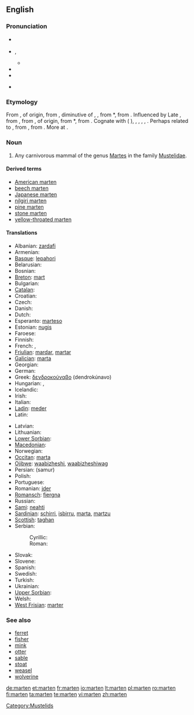 {{also|Marten|Mårten}}
==English==
{{wikipedia}}

===Pronunciation===
* {{a|UK}} {{IPA|/ˈmɑː(ɹ).tɪn/|/ˈmɑː(ɹ).tən/}}
* {{a|US}} {{IPA|/ˈmɑtən/}}, {{SAMPA|/"mAr\t@n/}}
** {{audio|En-us-marten.ogg|Audio (US)}}
* {{hyphenation|mar|ten}}
* {{rhymes|ɑː(ɹ)tɪn}}
* {{homophones|martin|Martin}} {{qualifier|in some accents}}

===Etymology===
{{rfscript|Gothic}}
From {{etyl|enm}}, of {{etyl|gmw-lge}} origin, from {{etyl|gml}} {{term|marten||marten|lang=gml}}, diminutive of {{term|mart|lang=gml}}, {{term|marte||marten|lang=gml}}, from {{etyl|osx}} *{{term||marþa|marten|lang=osx}}, from {{proto|Germanic|marþuz|marten|lang=en}}. Influenced by Late {{etyl|enm}} {{term|martren||skin or fur of the marten|lang=enm}}, from {{etyl|xno}} {{term|martrine||marten fur|lang=xno}}, from {{term|martre||marten|lang=xno}}, of {{etyl|gem}} origin, from {{etyl|frk}} *{{term||martar|marten|lang=frk}}, from {{proto|Germanic|marþraz||marþuz|marten|lang=en}}. Cognate with {{etyl|goh|-}} {{term|mardar||marten|lang=goh}} ({{etyl|de|-}} {{term|Marder|lang=de}}), {{etyl|nl|-}} {{term|marter||marten|lang=nl}}, {{etyl|ang|-}} {{term|mearþ||marten|lang=ang}}, {{etyl|non|-}} {{term|mǫrðr||marten|lang=non|sc=Latinx}}, {{etyl|osx|-}} {{term|marþrin||of a marten, made of marten fur|lang=osx}}, {{etyl|ang|-}} {{term|mierþern||made of marten fur|lang=ang}}. Perhaps related to {{etyl|got|-}} {{term|||tr=marzus|wedding|lang=got}}, from {{proto|Germanic|marþus|wedding|marþiō|bride|lang=en}}, from {{proto|Indo-European|mArtus|wedding|mArti-|bride|lang=en}}. More at {{l|en|marry}}.

===Noun===
{{en-noun}}

# Any carnivorous mammal of the genus [[Martes]] in the family [[Mustelidae]].

====Derived terms====
* [[American marten]]
* [[beech marten]]
* [[Japanese marten]]
* [[nilgiri marten]]
* [[pine marten]]
* [[stone marten]]
* [[yellow-throated marten]]

====Translations====
{{trans-top|mammal}}
* Albanian: [[zardafi]]
* Armenian: {{t+|hy|կզաքիս|tr=kzak'is}}
* [[Basque]]: [[lepahori]]
* Belarusian: {{t-|be|куніца|f|tr=kunitsa|xs=Belarusian}}
* Bosnian: {{t-|bs|kuna|f}}
* [[Breton]]: [[mart]]
* Bulgarian: {{t-|bg|бялка|f|tr=bjalka}}
* [[Catalan]]: {{t-|ca|marta|f}}
* Croatian: {{t+|hr|kuna|f}}
* Czech: {{t+|cs|kuna|f}}
* Danish: {{t|da|mår}}
* Dutch: {{t+|nl|marter|m}}
* Esperanto: [[marteso]]
* Estonian: [[nugis]]
* Faroese: {{t|fo|márur}}
* Finnish: {{t+|fi|näätä}}
* French: {{t+|fr|marte|f}}, {{t+|fr|martre|f}}
* [[Friulian]]: [[mardar]], [[martar]]
* [[Galician]]: [[marta]]
* Georgian: {{t|ka|კვერნა|tr=kverna|sc=Geor|xs=Georgian}}
* German: {{t+|de|Marder|m}}
* Greek: [[δενδροκούναβο]] (dendrokúnavo)
* Hungarian: {{t-|hu|nyuszt}}, {{t+|hu|nyest}}
* Icelandic: {{t+|is|mörður}}
* Irish: {{t+|ga|cat crainn|xs=Irish}}
* Italian: {{t+|it|martora|f}}
* [[Ladin]]: [[meder]]
* Latin: {{t-|la|martes|f}}
{{trans-mid}}
* Latvian: {{t-|lv|cauna|xs=Latvian}}
* Lithuanian: {{t+|lt|kiaunė|xs=Lithuanian}}
* [[Lower Sorbian]]: {{tø|dsb|kuna|f|xs=Lower Sorbian}}
* [[Macedonian]]: {{t-|mk|куна|f|tr=kuna}}
* Norwegian: {{t|no|mår}}
* [[Occitan]]: [[marta]]
* [[Ojibwe]]: [[waabizheshi]], [[waabizheshiwag]] {{p}}
* Persian: {{fa-Arab|[[سمور]]}} (samur)
* Polish: {{t+|pl|kuna|f}}
* Portuguese: {{t+|pt|marta}}
* Romanian: [[jder]]
* [[Romansch]]: [[fiergna]]
* Russian: {{t+|ru|куница|f|tr=kunítsa}}
* [[Sami]]: [[neahti]]
* [[Sardinian]]: [[schirri]], [[isbirru]], [[marta]], [[martzu]]
* [[Scottish]]: [[taghan]]
* Serbian:
*: Cyrillic: {{t-|sr|куна|f|sc=Cyrl}}
*: Roman: {{t-|sr|kuna|f}} {{t|sr|cibetka|f}}
* Slovak: {{t-|sk|kuna|f}}
* Slovene: {{t+|sl|kuna|f}}
* Spanish: {{t-|es|marta|f}}
* Swedish: {{t|sv|mård}}
* Turkish: {{t+|tr|sansar}}
* Ukrainian: {{t-|uk|куниця|f|tr=kunytsja|xs=Ukrainian}}
* [[Upper Sorbian]]: {{tø|hsb|kuna|f|xs=Upper Sorbian}}
* Welsh: {{t-|cy|bele|xs=Welsh}}
* [[West Frisian]]: [[marter]]
{{trans-bottom}}

===See also===
* [[ferret]]
* [[fisher]]
* [[mink]]
* [[otter]]
* [[sable]]
* [[stoat]]
* [[weasel]]
* [[wolverine]]

[[Category:Mustelids]]

[[de:marten]]
[[et:marten]]
[[fr:marten]]
[[io:marten]]
[[lt:marten]]
[[pl:marten]]
[[ro:marten]]
[[fi:marten]]
[[ta:marten]]
[[te:marten]]
[[vi:marten]]
[[zh:marten]]